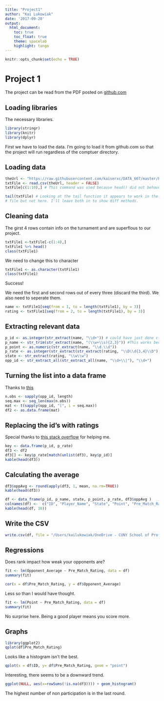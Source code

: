 ```yaml
---
title: "Project1"
author: "Kai Lukowiak"
date: '2017-09-20'
output: 
  html_document:
    toc: true
    toc_float: true
    theme: spacelab
    highlight: tango
---
```


```r
knitr::opts_chunk$set(echo = TRUE)
```
# Project 1

The project can be read from the PDF posted on [github.com](https://github.com/kaiserxc/DATA_607/tree/master/Project%201)


## Loading libraries

The necessary libraries. 
```r
library(stringr)
library(knitr)
library(dplyr)
```

First we have to load the data. I'm going to load it from github.com so that the project will run regardless of the comptuer directory.

## Loading data

```r
theUrl <- "https://raw.githubusercontent.com/kaiserxc/DATA_607/master/Project%201/tournamentinfo.txt"
txtFile <- read.csv(theUrl, header = FALSE)
txtFile[c(1:10),] # This command was used because head() did not behave.

tail(txtFile) # Looking at the tail function it appears to work in the MD
# file but not here. I'll leave both in to show diff methods.

```

## Cleaning data
The girst 4 rows contain info on the turnament and are superflous to our project. 


```r
txtFile1 <-txtFile[-c(1:4),]
txtFile1 %>% head() 
class(txtFile1)

```
We need to change this to character

```r
txtFile1 <- as.character(txtFile1)
class(txtFile1)
```



Success!


We need the first and second rows out of every three (discard the third). We also need to seperate them. 
```r
name <- txtFile1[seq(from = 1, to = length(txtFile1), by = 3)]
rating <- txtFile1[seq(from = 2, to = length(txtFile1), by = 3)]

```


## Extracting relevant data

```r
p_id <- as.integer(str_extract(name, "\\d+")) # could have just done c(1:64)
p_name <- str_trim(str_extract(name, "(\\w+\\s){2,3}")) #This works because name is the first instance.
p_point <- as.numeric(str_extract(name, "\\d.\\d"))
p_rate <- as.integer(str_extract(str_extract(rating, "\\D\\d{3,4}\\D"), "\\d+")) 
state <- str_extract(rating, "\\w\\w")
opp_id <- str_extract_all(str_extract_all(name, "\\d+\\|"), "\\d+")

```

## Turning the list into a data frame 

Thanks to [this](found herehttps://stackoverflow.com/questions/15201305/how-to-convert-a-list-consisting-of-vector-of-different-lengths-to-a-usable-data)
```r
n.obs <- sapply(opp_id, length)
seq.max <- seq_len(max(n.obs))
mat <- t(sapply(opp_id, "[", i = seq.max)) 
df2 <- as.data.frame(mat)
```

## Replacing the id's with ratings

Special thanks to [this stack overflow](https://stackoverflow.com/questions/35636315/replace-values-in-a-dataframe-based-on-lookup-table) for helping me. 
```r
key <- data.frame(p_id, p_rate)
df3 <- df2
df3[] <- key$p_rate[match(unlist(df3), key$p_id)]
kable(head(df3))
```


## Calculating the average

```r
df3$oppAvg <- round(apply(df3, 1, mean, na.rm=TRUE))
kable(head(df3))
```


```r
df <- data_frame(p_id, p_name, state, p_point, p_rate, df3$oppAvg )
colnames(df) <-  c("ID", "Player_Name", "State", "Point", "Pre_Match_Rating", "Opponent_Average")
kable(head(df, 10))
```

## Write the CSV

```r
write.csv(df, file = "/Users/kailukowiak/OneDrive - CUNY School of Professional Studies/DATA 607 Repository/Project 1/clean_tournamentinfo.txt")
```


## Regressions

Does rank impact how weak your opponents are? 

```r
fit <- lm(Opponent_Average ~ Pre_Match_Rating, data = df)
summary(fit)
```

```r
cor(x = df$Pre_Match_Rating, y = df$Opponent_Average)
```

Less so than I would have thought.


```r
fit <- lm(Point ~ Pre_Match_Rating, data = df)
summary(fit)
```

No surprise here. Being a good player means you score more.

## Graphs




```r
library(ggplot2)
qplot(df$Pre_Match_Rating)
```

Looks like a histogram isn't the best.

```r
qplot(x = df$ID, y= df$Pre_Match_Rating, geom = "point")
```

Interesting, there seems to be a downward trend. 

```r

ggplot(NULL, aes(x=rowSums(!is.na(df3)))) + geom_histogram()
```

The highest number of non participation is in the last round.

